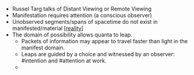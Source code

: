 - Russel Targ talks of Distant Viewing or Remote Viewing
- Manifestation requires attention (a conscious observer)
- Unobserved segments/spans of spacetime do not exist in manifested/material [[reality]]
- The domain of possibility allows quanta to leap.
    - Packets of information may appear to travel faster than light in the manifest domain.
    - Leaps are guided by a choice and witnessed by an observer: #intention and #attention at work.
    - 

[//begin]: # "Autogenerated link references for markdown compatibility"
[reality]: reality "Reality"
[//end]: # "Autogenerated link references"